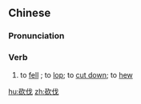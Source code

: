 ==Chinese==
{{zh-forms}}

===Pronunciation===
{{zh-pron
|m=kǎn伐
|cat=v
}}

===Verb===
{{zh-verb}}

# to [[fell]] {{gloss|trees}}; to [[lop]]; to [[cut down]]; to [[hew]]

[[hu:砍伐]]
[[zh:砍伐]]